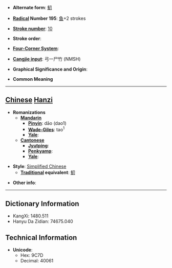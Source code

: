 * '''Alternate form''': [[魛]]

* '''[[Wiktionary:Chinese radical index| Radical]] Number 195''': [[Wiktionary:Chinese radical index 鱼|鱼]]+2 strokes

* '''[[Wiktionary:Chinese total strokes index|Stroke number]]''': [[Wiktionary:Chinese total strokes index 10|10]]

* '''Stroke order''': 

* '''[[Wiktionary:Chinese four corner index|Four-Corner System]]''': 

* '''[[Wiktionary:Chinese Cangjie index|Cangjie input]]''': 弓一尸竹 (NMSH)

* '''Graphical Significance and Origin''': 

* '''Common Meaning'''

----

== [[Chinese]] [[Hanzi]] ==

* '''Romanizations'''
** '''[[Mandarin]]'''
*** '''[[Pinyin]]''': dāo (dao1)
*** '''[[Wade-Giles]]''': tao<sup>1</sup>
*** '''[[Yale]]''': 
** '''[[Cantonese]]'''
*** '''[[Jyutping]]''':
*** '''[[Penkyamp]]''': 
*** '''[[Yale]]''': 

* '''Style''': [[Simplified Chinese]] 
** '''[[Traditional Chinese|Traditional]] equivalent''': [[魛]]

* '''Other info''': 

----

== Dictionary Information ==

* KangXi: 1480.511
* Hanyu Da Zidian: 74675.040

== Technical Information ==

* '''Unicode''':
** Hex: 9C7D
** Decimal: 40061
